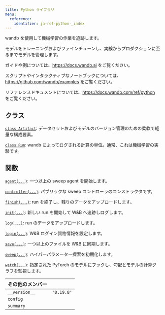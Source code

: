 ```yaml
---
title: Python ライブラリ
menu:
  reference:
    identifier: ja-ref-python-_index
---
```


wandb を使用して機械学習の作業を追跡します。

モデルをトレーニングおよびファインチューンし、実験からプロダクションに至るまでモデルを管理します。

ガイドや例については、https://docs.wandb.ai をご覧ください。

スクリプトやインタラクティブなノートブックについては、https://github.com/wandb/examples をご覧ください。

リファレンスドキュメントについては、https://docs.wandb.com/ref/python をご覧ください。

## クラス

[`class Artifact`](./artifact): データセットおよびモデルのバージョン管理のための柔軟で軽量な構成要素。

[`class Run`](./run): wandb によってログされる計算の単位。通常、これは機械学習の実験です。

## 関数

[`agent(...)`](./agent): 一つ以上の sweep agent を開始します。

[`controller(...)`](./controller): パブリックな sweep コントローラのコンストラクタです。

[`finish(...)`](./finish): run を終了し、残りのデータをアップロードします。

[`init(...)`](./init): 新しい run を開始して W&B へ追跡しログします。

[`log(...)`](./log): run のデータをアップロードします。

[`login(...)`](./login): W&B ログイン資格情報を設定します。

[`save(...)`](./save): 一つ以上のファイルを W&B に同期します。

[`sweep(...)`](./sweep): ハイパーパラメーター探索を初期化します。

[`watch(...)`](./watch): 指定された PyTorch のモデルにフックし、勾配とモデルの計算グラフを監視します。

| その他のメンバー |  |
| :--- | :--- |
|  `__version__` |  `'0.19.8'` |
|  `config` |   |
|  `summary` |   |

<Card
  title="init"
  href="/ja/ref/python/init/"
  arrow
/>

<Card
  title="launch-library"
  href="/ja/ref/python/launch-library/"
  arrow
/>

<Card
  title="run"
  href="/ja/ref/python/run/"
  arrow
/>

<Card
  title="sweep"
  href="/ja/ref/python/sweep/"
  arrow
/>

<Card
  title="wandb_ワークスペース"
  href="/ja/ref/python/wandb_workspaces/"
  arrow
/>

<Card
  title="watch"
  href="/ja/ref/python/watch/"
  arrow
/>

<Card
  title="アーティファクト"
  href="/ja/ref/python/artifact/"
  arrow
/>

<Card
  title="インポート＆エクスポート API"
  href="/ja/ref/python/public-api/"
  arrow
/>

<Card
  title="インテグレーション"
  href="/ja/ref/python/integrations/"
  arrow
/>

<Card
  title="エージェント"
  href="/ja/ref/python/agent/"
  arrow
/>

<Card
  title="データタイプ"
  href="/ja/ref/python/data-types/"
  arrow
/>

<Card
  title="コントローラ"
  href="/ja/ref/python/controller/"
  arrow
/>

<Card
  title="ログ"
  href="/ja/ref/python/log/"
  arrow
/>

<Card
  title="ログイン"
  href="/ja/ref/python/login/"
  arrow
/>

<Card
  title="申し訳ありませんが、提供されたテキストが空白であるため、翻訳が必要なコンテンツが表示されません。それを解決していただければ、翻訳を提供いたします。"
  href="/ja/ref/python/finish/"
  arrow
/>

<Card
  title="保存"
  href="/ja/ref/python/save/"
  arrow
/>
